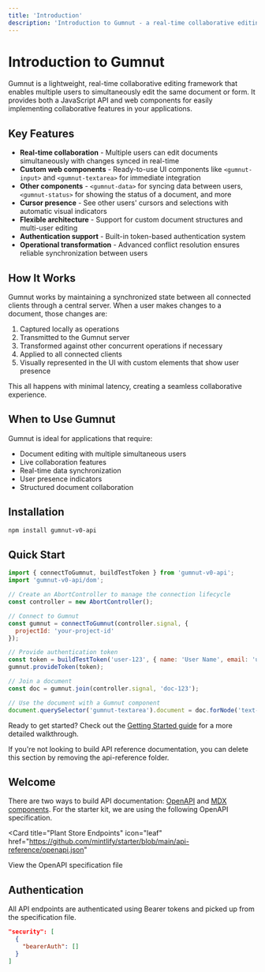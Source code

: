 ```yaml
---
title: 'Introduction'
description: 'Introduction to Gumnut - a real-time collaborative editing framework'
---
```


# Introduction to Gumnut

Gumnut is a lightweight, real-time collaborative editing framework that enables multiple users to simultaneously edit the same document or form. It provides both a JavaScript API and web components for easily implementing collaborative features in your applications.

## Key Features

- **Real-time collaboration** - Multiple users can edit documents simultaneously with changes synced in real-time
- **Custom web components** - Ready-to-use UI components like `<gumnut-input>` and `<gumnut-textarea>` for immediate integration 
- **Other components** - `<gumnut-data>` for syncing data between users, `<gumnut-status>` for showing the status of a document, and more
- **Cursor presence** - See other users' cursors and selections with automatic visual indicators
- **Flexible architecture** - Support for custom document structures and multi-user editing
- **Authentication support** - Built-in token-based authentication system
- **Operational transformation** - Advanced conflict resolution ensures reliable synchronization between users

## How It Works

Gumnut works by maintaining a synchronized state between all connected clients through a central server. When a user makes changes to a document, those changes are:

1. Captured locally as operations
2. Transmitted to the Gumnut server
3. Transformed against other concurrent operations if necessary
4. Applied to all connected clients
5. Visually represented in the UI with custom elements that show user presence

This all happens with minimal latency, creating a seamless collaborative experience.

## When to Use Gumnut

Gumnut is ideal for applications that require:

- Document editing with multiple simultaneous users
- Live collaboration features
- Real-time data synchronization
- User presence indicators
- Structured document collaboration

## Installation

```bash
npm install gumnut-v0-api
```

## Quick Start

```javascript
import { connectToGumnut, buildTestToken } from 'gumnut-v0-api';
import 'gumnut-v0-api/dom';

// Create an AbortController to manage the connection lifecycle
const controller = new AbortController();

// Connect to Gumnut
const gumnut = connectToGumnut(controller.signal, {
  projectId: 'your-project-id'
});

// Provide authentication token
const token = buildTestToken('user-123', { name: 'User Name', email: 'user@example.com' });
gumnut.provideToken(token);

// Join a document
const doc = gumnut.join(controller.signal, 'doc-123');

// Use the document with a Gumnut component
document.querySelector('gumnut-textarea').document = doc.forNode('text-content');
```

Ready to get started? Check out the [Getting Started guide](/guides/getting-started) for a more detailed walkthrough.



<Note>
  If you're not looking to build API reference documentation, you can delete
  this section by removing the api-reference folder.
</Note>

## Welcome

There are two ways to build API documentation: [OpenAPI](https://mintlify.com/docs/api-playground/openapi/setup) and [MDX components](https://mintlify.com/docs/api-playground/mdx/configuration). For the starter kit, we are using the following OpenAPI specification.

<Card
  title="Plant Store Endpoints"
  icon="leaf"
  href="https://github.com/mintlify/starter/blob/main/api-reference/openapi.json"
>
  View the OpenAPI specification file
</Card>

## Authentication

All API endpoints are authenticated using Bearer tokens and picked up from the specification file.

```json
"security": [
  {
    "bearerAuth": []
  }
]
```
